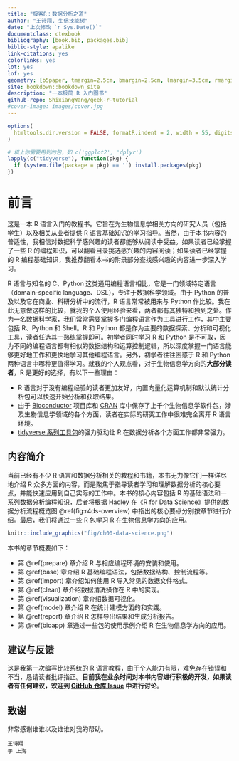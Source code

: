 ```yaml
--- 
title: "极客R：数据分析之道"
author: "王诗翔, 生信技能树"
date: "上次修改 `r Sys.Date()`"
documentclass: ctexbook
bibliography: [book.bib, packages.bib]
biblio-style: apalike
link-citations: yes
colorlinks: yes
lot: yes
lof: yes
geometry: [b5paper, tmargin=2.5cm, bmargin=2.5cm, lmargin=3.5cm, rmargin=2.5cm]
site: bookdown::bookdown_site
description: "一本极简 R 入门图书"
github-repo: ShixiangWang/geek-r-tutorial
#cover-image: images/cover.jpg
---
```


```r
options(
  htmltools.dir.version = FALSE, formatR.indent = 2, width = 55, digits = 4
)

# 填上你需要用到的包，如 c('ggplot2', 'dplyr')
lapply(c("tidyverse"), function(pkg) {
  if (system.file(package = pkg) == '') install.packages(pkg)
})
```

# 前言 {-}

这是一本 R 语言入门的教程书。它旨在为生物信息学相关方向的研究人员（包括学生）以及相关从业者提供 R 语言基础知识的学习指导。当然，由于本书内容的普适性，我相信对数据科学感兴趣的读者都能够从阅读中受益。如果读者已经掌握了一些 R 的编程知识，可以翻看目录挑选感兴趣的内容阅读；如果读者已经掌握的 R 编程基础知识，我推荐翻看本书的附录部分查找感兴趣的内容进一步深入学习。

R 语言与知名的 C、Python 这类通用编程语言相比，它是一门领域特定语言（domain-specific language、DSL），专注于数据科学领域。由于 Python 的普及以及它在商业、科研分析中的流行，R 语言常常被用来与 Python 作比较。我在此无意做这样的比较，就我的个人使用经验来看，两者都有其独特和独到之处。作为一名数据科学家，我们常常需要掌握多门编程语言作为工具进行工作，其中主要包括 R、Python 和 Shell。R 和 Python 都是作为主要的数据探索、分析和可视化工具，读者任选其一熟练掌握即可。初学者同时学习 R 和 Python 是不可取，因为不同的编程语言都有相似的数据结构和运算控制逻辑，所以深度掌握一门语言能够更好地工作和更快地学习其他编程语言。另外，初学者往往困惑于 R 和 Python 两种语言中哪种更值得学习。就我的个人观点看，对于生物信息学方向的**大部分读者**，R 是更好的选择，有以下一些理由：

- R 语言对于没有编程经验的读者更加友好，内置向量化运算机制和默认统计分析包可以快速开始分析和获取结果。
- 由于 [Bioconductor](https://www.bioconductor.org/) 项目库和 [CRAN](https://cran.r-project.org/) 库中保存了上千个生物信息学软件包，涉及生物信息学领域的各个方面，读者在实际的研究工作中很难完全离开 R 语言环境。
- [tidyverse 系列工具包](https://github.com/tidyverse/)的强力驱动让 R 在数据分析各个方面工作都非常强力。

## 内容简介 {-}

当前已经有不少 R 语言和数据分析相关的教程和书籍，本书无力像它们一样详尽地介绍 R 众多方面的内容，而是聚焦于指导读者学习和理解数据分析的核心要点，并能快速应用到自己实际的工作中。本书的核心内容包括 R 的基础语法和一系列数据分析编程知识，后者将根据 Hadley 在《R for Data Science》提供的数据分析流程概览图 \@ref(fig:r4ds-overview) 中指出的核心要点分别按章节进行介绍。最后，我们将通过一些 R 包学习 R 在生物信息学方向的应用。

```r
knitr::include_graphics("fig/ch00-data-science.png")
```

本书的章节概要如下：

- 第 \@ref(prepare) 章介绍 R 与相应编程环境的安装和使用。
- 第 \@ref(base) 章介绍 R 基础编程语法，包括数据结构、控制流程等。
- 第 \@ref(import) 章介绍如何使用 R 导入常见的数据文件格式。
- 第 \@ref(clean) 章介绍数据清洗操作在 R 中的实现。
- 第 \@ref(visualization) 章介绍数据可视化。
- 第 \@ref(model) 章介绍 R 在统计建模方面的和实践。
- 第 \@ref(report) 章介绍 R 怎样导出结果和生成分析报告。
- 第 \@ref(bioapp) 章通过一些包的使用示例介绍 R 在生物信息学方向的应用。


## 建议与反馈 {-}

这是我第一次编写比较系统的 R 语言教程，由于个人能力有限，难免存在错误和不当，恳请读者批评指正。**目前我在业余时间对本书内容进行积极的开发，如果读者有任何建议，欢迎到 [GitHub 仓库 Issue](https://github.com/ShixiangWang/geek-r-tutorial/issues) 中进行讨论**。

## 致谢 {-}

非常感谢谁谁以及谁谁对我的帮助。

```block2
王诗翔  
于 上海
```

